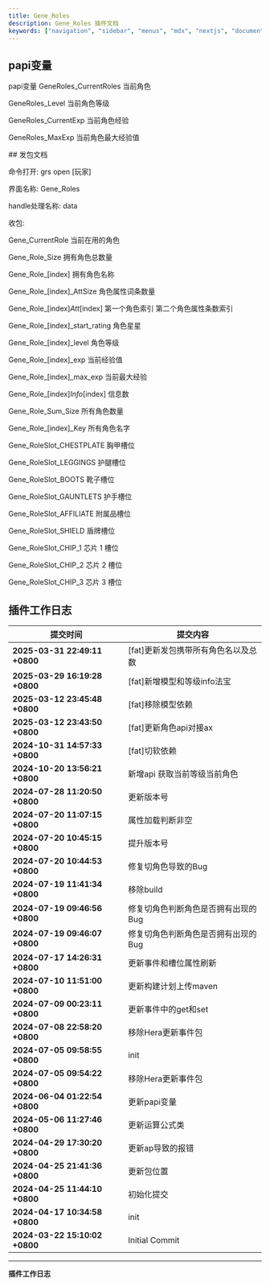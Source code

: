 ```yaml
---
title: Gene_Roles
description: Gene_Roles 插件文档
keywords: ["navigation", "sidebar", "menus", "mdx", "nextjs", "documents"]
---
```



## papi变量
<Step>
papi变量
GeneRoles_CurrentRoles 当前角色

GeneRoles_Level 当前角色等级

GeneRoles_CurrentExp 当前角色经验

GeneRoles_MaxExp 当前角色最大经验值

</Step>
## 发包文档

<Step>
<StepItem title="命令打开">

命令打开: grs open [玩家]

界面名称: Gene_Roles

handle处理名称: data

收包:

Gene_CurrentRole 当前在用的角色

Gene_Role_Size 拥有角色总数量

Gene_Role_[index] 拥有角色名称

Gene_Role_[index]_AttSize 角色属性词条数量

Gene_Role_[index]_Att_[index] 第一个角色索引 第二个角色属性条数索引

Gene_Role_[index]_start_rating 角色星星

Gene_Role_[index]_level 角色等级

Gene_Role_[index]_exp 当前经验值

Gene_Role_[index]_max_exp 当前最大经验

Gene_Role_[index]_Info_[index] 信息数

Gene_Role_Sum_Size 所有角色数量

Gene_Role_[index]_Key 所有角色名字


</StepItem>

<StepItem title="角色槽位">

Gene_RoleSlot_CHESTPLATE 胸甲槽位

Gene_RoleSlot_LEGGINGS 护腿槽位

Gene_RoleSlot_BOOTS 靴子槽位

Gene_RoleSlot_GAUNTLETS 护手槽位

Gene_RoleSlot_AFFILIATE 附属品槽位

Gene_RoleSlot_SHIELD 盾牌槽位

Gene_RoleSlot_CHIP_1 芯片 1 槽位

Gene_RoleSlot_CHIP_2 芯片 2 槽位

Gene_RoleSlot_CHIP_3 芯片 3 槽位

</StepItem>

</Step>

## 插件工作日志

| 提交时间                              | 提交内容                                                                          |
|--------------------------------------|---------------------------------------------------------------------------------|
| **2025-03-31 22:49:11 +0800** | [fat]更新发包携带所有角色名以及总数 |
| **2025-03-29 16:19:28 +0800** | [fat]新增模型和等级info法宝 |
| **2025-03-12 23:45:48 +0800** | [fat]移除模型依赖 |
| **2025-03-12 23:43:50 +0800** | [fat]更新角色api对接ax |
| **2024-10-31 14:57:33 +0800** | [fat]切软依赖 |
| **2024-10-20 13:56:21 +0800** | 新增api 获取当前等级当前角色 |
| **2024-07-28 11:20:50 +0800** | 更新版本号 |
| **2024-07-20 11:07:15 +0800** | 属性加载判断非空 |
| **2024-07-20 10:45:15 +0800** | 提升版本号 |
| **2024-07-20 10:44:53 +0800** | 修复切角色导致的Bug |
| **2024-07-19 11:41:34 +0800** | 移除build |
| **2024-07-19 09:46:56 +0800** | 修复切角色判断角色是否拥有出现的Bug |
| **2024-07-19 09:46:07 +0800** | 修复切角色判断角色是否拥有出现的Bug |
| **2024-07-17 14:26:31 +0800** | 更新事件和槽位属性刷新 |
| **2024-07-10 11:51:00 +0800** | 更新构建计划上传maven |
| **2024-07-09 00:23:11 +0800** | 更新事件中的get和set |
| **2024-07-08 22:58:20 +0800** | 移除Hera更新事件包 |
| **2024-07-05 09:58:55 +0800** | init |
| **2024-07-05 09:54:22 +0800** | 移除Hera更新事件包 |
| **2024-06-04 01:22:54 +0800** | 更新papi变量 |
| **2024-05-06 11:27:46 +0800** | 更新运算公式类 |
| **2024-04-29 17:30:20 +0800** | 更新ap导致的报错 |
| **2024-04-25 21:41:36 +0800** | 更新包位置 |
| **2024-04-25 11:44:10 +0800** | 初始化提交 |
| **2024-04-17 10:34:58 +0800** | init |
| **2024-03-22 15:10:02 +0800** | Initial Commit |

---
**插件工作日志**


